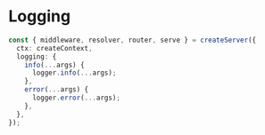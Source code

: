 # Logging

```ts filename="server.ts"
const { middleware, resolver, router, serve } = createServer({
  ctx: createContext,
  logging: {
    info(...args) {
      logger.info(...args);
    },
    error(...args) {
      logger.error(...args);
    },
  },
});
```
